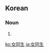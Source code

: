 ==Korean==
{{ko-hanjatab}}

===Noun===
{{ko-noun|hj|hangeul=여동생}}

# {{hanja form of|여동생|[[little sister]], younger sister}}

[[ko:女同生]]
[[ja:女同生]]